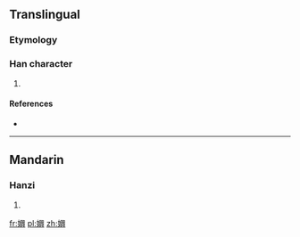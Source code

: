 ==Translingual==

===Etymology===
{{Han compound|女|興|ls=psc}}

===Han character===
{{Han char|rn=38|rad=女|as=16|sn=19|four=|canj=女竹X金 (VHXC)|ids=⿰[[女]][[興]]}}

# {{defn|Han|sort=女16}}

====References====
* {{Han ref|kx=0273.200|dkj=06852|hdz=21089.150|uh=5B39|ud=23353}}

----

==Mandarin==

===Hanzi===
{{cmn-hanzi|pin=[[xìng]] ([[xing4]])|wg=hsing<sup>4</sup>}}

# {{defn|lang=cmn|sort=女16}}

[[fr:嬹]]
[[pl:嬹]]
[[zh:嬹]]